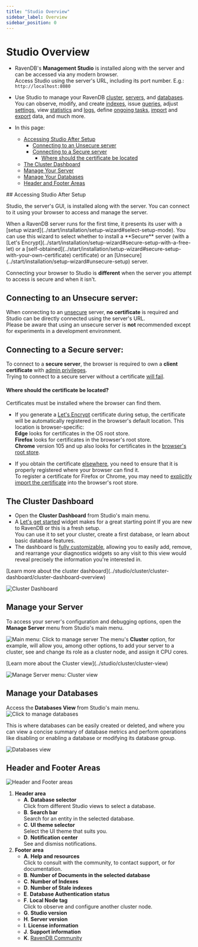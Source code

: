 ```yaml
---
title: "Studio Overview"
sidebar_label: Overview
sidebar_position: 0
---
```



# Studio Overview
<Admonition type="note" title="Note">

* RavenDB's **Management Studio** is installed along with the server and can 
  be accessed via any modern browser.  
  Access Studio using the server's URL, including its port number. E.g.: `http://localhost:8080` 

* Use Studio to manage your RavenDB 
  [cluster](../studio/cluster/cluster-dashboard/cluster-dashboard-overview), 
  [servers](../studio/server/manage-server), 
  and [databases](../studio/database/databases-list-view). 
  You can observe, modify, and create [indexes](../studio/database/indexes/indexes-overview), 
  issue [queries](../studio/database/queries/query-view), 
  adjust [settings](../studio/database/settings/database-settings), 
  view [statistics](../studio/database/stats/ongoing-tasks-stats/overview) 
  and [logs](../studio/server/debug/admin-logs), 
  define [ongoing tasks](../studio/database/tasks/ongoing-tasks/general-info), 
  [import](../studio/database/tasks/import-data/import-data-file) 
  and [export](../studio/database/tasks/export-database) data, 
  and much more.

* In this page:  
   * [Accessing Studio After Setup](../studio/overview#accessing-studio-after-setup)  
      * [Connecting to an Unsecure server](../studio/overview#connecting-to-an-unsecure-server)  
      * [Connecting to a Secure server](../studio/overview#connecting-to-a-secure-server)  
         * [Where should the certificate be located](../studio/overview#where-should-the-certificate-be-located)  
   * [The Cluster Dashboard](../studio/overview#the-cluster-dashboard)  
   * [Manage Your Server](../studio/overview#manage-your-server)  
   * [Manage Your Databases](../studio/overview#manage-your-databases)  
   * [Header and Footer Areas](../studio/overview#header-and-footer-areas)  
</Admonition>
## Accessing Studio After Setup

Studio, the server's GUI, is installed along with the server. You can connect to it 
using your browser to access and manage the server.  

<Admonition type="info" title="Secure and Unsecure servers" id="secure-and-unsecure-servers" href="#secure-and-unsecure-servers">
When a RavenDB server runs for the first time, it presents its user with 
a [setup wizard](../start/installation/setup-wizard#select-setup-mode).  
You can use this wizard to select whether to install a **Secure** server 
(with a [Let's Encrypt](../start/installation/setup-wizard#secure-setup-with-a-free-let) 
or a [self-obtained](../start/installation/setup-wizard#secure-setup-with-your-own-certificate) 
certificate) or an [Unsecure](../start/installation/setup-wizard#unsecure-setup) server.  
</Admonition>

Connecting your browser to Studio is **different** when the server you attempt to access 
is secure and when it isn't.  

## Connecting to an Unsecure server:

When connecting to an [unsecure](../start/installation/setup-wizard#unsecure-setup) 
server, **no certificate** is required and Studio can be directly connected using 
the server's URL.  
<Admonition type="warning" title="Warning">
Please be aware that using an unsecure server is **not** recommended except for 
experiments in a development environment.  
</Admonition>

## Connecting to a Secure server:

To connect to a **secure server**, the browser is required to own a **client certificate** 
with [admin privileges](../server/security/authentication/client-certificate-usage).  
Trying to connect to a secure server without a certificate 
[will fail](../server/security/common-errors-and-faq#authentication-error-occurred-using-edge).  

#### Where should the certificate be located?

Certificates must be installed where the browser can find them.  

* If you generate a [Let's Encrypt](../start/installation/setup-wizard#secure-setup-with-a-free-let) 
  certificate during setup, the certificate will be automatically registered in the browser's default 
  location. This location is browser-specific:  
  **Edge** looks for certificates in the OS root store.  
  **Firefox** looks for certificates in the browser's root store.  
  **Chrome** version 105 and up also looks for certificates in the [browser's root store](https://blog.chromium.org/2022/09/announcing-launch-of-chrome-root-program.html).  

* If you obtain the certificate [elsewhere](../start/installation/setup-wizard#secure-setup-with-your-own-certificate), 
  you need to ensure that it is properly registered where your browser can find it.  
  <Admonition type="note" title="Note">
  To register a certificate for Firefox or Chrome, you may need to 
  [explicitly import the certificate](../server/security/common-errors-and-faq#authentication-error-occurred-using-chrome) 
  into the browser's root store.  
  </Admonition>


## The Cluster Dashboard

* Open the **Cluster Dashboard** from Studio's main menu.  
* A [Let's get started](../studio/cluster/cluster-dashboard/cluster-dashboard-widgets#let) 
  widget makes for a great starting point If you are new to RavenDB or this is a fresh setup.  
  You can use it to set your cluster, create a first database, or learn about basic database features.  
* The dashboard is [fully customizable](../studio/cluster/cluster-dashboard/cluster-dashboard-customize), 
  allowing you to easily add, remove, and rearrange your diagnostics widgets so any visit 
  to this view would reveal precisely the information you're interested in.  

<Admonition type="info" title="Info">
[Learn more about the cluster dashboard](../studio/cluster/cluster-dashboard/cluster-dashboard-overview)  
</Admonition>

![Cluster Dashboard](./assets/overview_cluster-dashboard.png)



## Manage your Server

To access your server's configuration and debugging options, open the **Manage Server** 
menu from Studio's main menu.  

![Main menu: Click to manage server](./assets/overview_click-to-manage-server.png)
The menu's **Cluster** option, for example, will allow you, among other options, 
to add your server to a cluster, see and change its role as a cluster node, and 
assign it CPU cores.  

<Admonition type="info" title="Info">
[Learn more about the Cluster view](../studio/cluster/cluster-view)
</Admonition>

![Manage Server menu: Cluster view](./assets/overview_manage-server_cluster-view.png)



## Manage your Databases

Access the **Databases View** from Studio's main menu.  
![Click to manage databases](./assets/overview_click-to-manage-databases.png)

This is where databases can be easily created or deleted, and where you can 
view a concise summary of database metrics and perform operations like disabling 
or enabling a database or modifying its database group.  

![Databases view](./assets/overview_databases-view.png)



## Header and Footer Areas

![Header and Footer areas](./assets/overview_header-and-footer.png)

1. **Header area**
    * **A**. **Database selector**  
      Click from different Studio views to select a database.  
    * **B**. **Search bar**  
      Search for an entity in the selected database.  
    * **C**. **UI theme selector**  
      Select the UI theme that suits you.  
    * **D**. **Notification center**  
      See and dismiss notifications.  
2. **Footer area**
    * **A**. **Help and resources**  
      Click to consult with the community, to contact support, or for documentation.  
    * **B**. **Number of Documents in the selected database**
    * **C**. **Number of Indexes**
    * **D**. **Number of Stale indexes**
    * **E**. **Database Authentication status**
    * **F**. **Local Node tag**  
      Click to observe and configure another cluster node.  
    * **G**. **Studio version**
    * **H**. **Server version**
    * **I**. **License information**
    * **J**. **Support information**
    * **K**. [RavenDB Community](https://ravendb.net/community)


